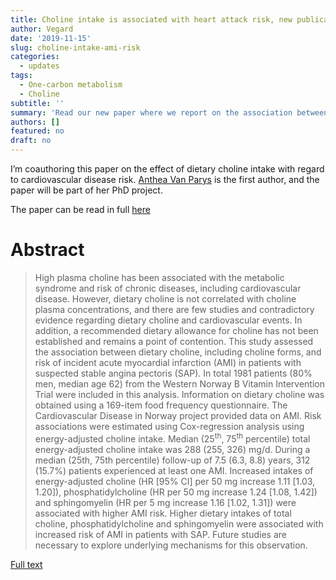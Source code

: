 ```yaml
---
title: Choline intake is associated with heart attack risk, new publication
author: Vegard
date: '2019-11-15'
slug: choline-intake-ami-risk
categories:
  - updates
tags:
  - One-carbon metabolism
  - Choline
subtitle: ''
summary: 'Read our new paper where we report on the association between dietary choline intake and the risk of myocardial infarction'
authors: []
featured: no
draft: no
---
```


I'm coauthoring this paper on the effect of dietary choline intake with regard to cardiovascular disease risk. [Anthea Van Parys](https://twitter.com/AntheaVanparys) is the first author, and the paper will be part of her PhD project. 

The paper can be read in full [here](https://reader.elsevier.com/reader/sd/pii/S0300908419303165)

# Abstract

> High plasma choline has been associated with the metabolic syndrome and risk of chronic diseases, including cardiovascular disease. However, dietary choline is not correlated with choline plasma concentrations, and there are few studies and contradictory evidence regarding dietary choline and cardiovascular events. In addition, a recommended dietary allowance for choline has not been established and remains a point of contention. This study assessed the association between dietary choline, including choline forms, and risk of incident acute myocardial infarction (AMI) in patients with suspected stable angina pectoris (SAP). In total 1981 patients (80% men, median age 62) from the Western Norway B Vitamin Intervention Trial were included in this analysis. Information on dietary choline was obtained using a 169-item food frequency questionnaire. The Cardiovascular Disease in Norway project provided data on AMI. Risk associations were estimated using Cox-regression analysis using energy-adjusted choline intake. Median (25^th^, 75^th^ percentile) total energy-adjusted choline intake was 288 (255, 326) mg/d. During a median (25th, 75th percentile) follow-up of 7.5 (6.3, 8.8) years, 312 (15.7%) patients experienced at least one AMI. Increased intakes of energy-adjusted choline (HR [95% CI] per 50 mg increase 1.11 [1.03, 1.20]), phosphatidylcholine (HR per 50 mg increase 1.24 [1.08, 1.42]) and sphingomyelin (HR per 5 mg increase 1.16 [1.02, 1.31]) were associated with higher AMI risk. Higher dietary intakes of total choline, phosphatidylcholine and sphingomyelin were associated with increased risk of AMI in patients with SAP. Future studies are necessary to explore underlying mechanisms for this observation.

[Full text](https://reader.elsevier.com/reader/sd/pii/S0300908419303165)